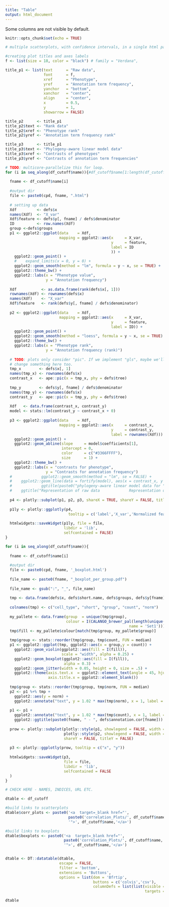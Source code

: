 ```yaml
---
title: "Table"
output: html_document
---
```


Some columns are not visible by default. 

```r
knitr::opts_chunk$set(echo = TRUE)
```

```r

# multiple scatterplots, with confidence intervals, in a single html page

#creating plot titles and axes labels
f <- list(size = 18, color = "black") # family = "Verdana",

title_p1 <- list(text      = "Raw data",
                 font      = f,
                 xref      = "Phenotype",
                 yref      = "Annotation term frequency",
                 yanchor   = "bottom",
                 xanchor   = "center",
                 align     = "center",
                 x         = 0.5,
                 y         = 1,
                 showarrow = FALSE)

title_p2      <- title_p1
title_p2$text <- "Rank data"
title_p2$xref <- "Phenotype rank"
title_p2$yref <- "Annotation term frequency rank"

title_p3      <- title_p1
title_p3$text <- "Phylogeny-aware linear model data"
title_p3$xref <- "Contrasts of phenotypes"
title_p3$yref <- "Contrasts of annotation term frequencies"

# TODO: multicore-parallelize this for loop.
for (i in seq_along(df_cutoff$name)){#df_cutoff$name[1:length(df_cutoff[, 1])]) { # get filtered to plot a lot
  
  fname <- df_cutoff$name[i]
  
  #output dir
  file <- paste0(cpd, fname, ".html")
  
  # setting up data
  Xdf         <- defs$x
  names(Xdf)  <- "X_var"
  Xdf$feature <- defs$y[, fname] / defs$denominator
  ID          <- row.names(Xdf)
  group <-defs$groups
  p1 <- ggplot2::ggplot(data    = Xdf, 
                        mapping = ggplot2::aes(x     = X_var, 
                                               y     = feature,
                                               label = ID
                                               )) + 
    ggplot2::geom_point() +
    #    expand_limits(x = 0, y = 0) +
    ggplot2::geom_smooth(method = "lm", formula = y ~ x, se = TRUE) + 
    ggplot2::theme_bw() +
    ggplot2::labs(x = "Phenotype value", 
                  y = "Annotation frequency")
  
  Xdf           <- as.data.frame(rank(defs$x[, 1]))
  rownames(Xdf) <- rownames(defs$x)
  names(Xdf)    <- "X_var"
  Xdf$feature   <- rank(defs$y[, fname] / defs$denominator)
  
  p2 <- ggplot2::ggplot(data    = Xdf, 
                        mapping = ggplot2::aes(x     = X_var, 
                                               y     = feature,
                                               label = ID)) + 
    ggplot2::geom_point() +
    ggplot2::geom_smooth(method = "loess", formula = y ~ x, se = TRUE) + 
    ggplot2::theme_bw() +
    ggplot2::labs(x = "Phenotype rank", 
                  y = "Annotation frequency (rank)")
  
  # TODO: plots only consider "pic". If we implement "gls", maybe we'll need to 
  # change something here too.
  tmp_x        <- defs$x[, 1]
  names(tmp_x) <- rownames(defs$x)
  contrast_x   <- ape::pic(x = tmp_x, phy = defs$tree)
  
  tmp_y        <- defs$y[, fname] / defs$denominator
  names(tmp_y) <- rownames(defs$x)
  contrast_y   <- ape::pic(x = tmp_y, phy = defs$tree)
  
  Xdf   <- data.frame(contrast_x, contrast_y)
  model <- stats::lm(contrast_y ~ contrast_x + 0)
  
  p3 <- ggplot2::ggplot(data    = Xdf, 
                        mapping = ggplot2::aes(x     = contrast_x, 
                                               y     = contrast_y, 
                                               label = rownames(Xdf))) +
    ggplot2::geom_point() +
    ggplot2::geom_abline(slope     = model$coefficients[1], 
                         intercept = 0, 
                         color     = c("#3366FFFF"), 
                         size      = 1) +
    ggplot2::theme_bw() +
    ggplot2::labs(x = "contrasts for phenotype", 
                  y = "Contrasts for annotation frequency")
  #             ggplot2::geom_smooth(method = "lm", se = FALSE) +
  #    ggplot2::geom_line(data = fortify(model), aes(x = contrast_x, y = .fitted))
  #             ggtitle(paste0("phylogeny-aware linear model data for "), i),
  #    ggtitle("Representation of raw data             Representation of rank data                Representation of phylogenetic-aware linear model data")
  
  p4 <- plotly::subplot(p1, p2, p3, shareX = TRUE, shareY = FALSE, titleY = TRUE)
  
  p1ly <- plotly::ggplotly(p4,
                            tooltip = c('label','X_var','Normalized feature'))
  
  htmlwidgets::saveWidget(p1ly, file = file,
                          libdir = 'lib',
                          selfcontained = FALSE)
}
```

```r

for (i in seq_along(df_cutoff$name)){
  
  fname <- df_cutoff$name[i]
  
  #output dir
  file <- paste0(cpd, fname, '_boxplot.html')
  
  file_name <- paste0(fname, "_boxplot_per_group.pdf")
  
  file_name <- gsub(":", "_", file_name)
  
  tmp <- data.frame(defs$x, defs$short.name, defs$groups, defs$y[fname], (defs$y[fname]/defs$denominator))
  
  colnames(tmp) <- c("cell_type", "short", "group", "count", "norm")
  
  my_pallete <- data.frame(group  = unique(tmp$group),
                           colour = I(CALANGO_brewer_pal(length(unique(tmp$group)), 
                                                       name = 'Set1')))
  tmp$fill <- my_pallete$colour[match(tmp$group, my_pallete$group)]
  
  tmp$group <- stats::reorder(tmp$group, tmp$count, FUN = median)
  p1 <- ggplot2::ggplot(tmp, ggplot2::aes(x = group,y = count)) + 
    ggplot2::geom_violin(ggplot2::aes(fill = I(fill)), 
                         scale = "width", alpha = 0.25) +  
    ggplot2::geom_boxplot(ggplot2::aes(fill = I(fill)), 
                          alpha = 0.3) + 
    ggplot2::geom_jitter(width = 0.05, height = 0, size = .5) +
    ggplot2::theme(axis.text.x  = ggplot2::element_text(angle = 45, hjust = 1), 
                   axis.title.x = ggplot2::element_blank())
  
  tmp$group <- stats::reorder(tmp$group, tmp$norm, FUN = median)
  p2 <- p1 %+% tmp +
    ggplot2::aes(y = norm) + 
    ggplot2::annotate("text", y = 1.02 * max(tmp$norm), x = 1, label = "Norm")
  
  p1 <- p1 + 
    ggplot2::annotate("text", y = 1.02 * max(tmp$count), x = 1, label = "Count") + 
    ggplot2::ggtitle(paste0(fname, " - ", defs$annotation.cor[fname]))
  
  prow <- plotly::subplot(plotly::style(p1, showlegend = FALSE, width = .1), 
                          plotly::style(p2, showlegend = FALSE, width = .1),
                          shareY = FALSE, titleY = FALSE)
  
  p3 <- plotly::ggplotly(prow, tooltip = c("x", "y"))
  
  htmlwidgets::saveWidget(p3,
                          file = file,
                          libdir = 'lib',
                          selfcontained = FALSE
  )
}

```

```r

# CHECK HERE - NAMES, INDICES, URL ETC.

dtable <- df_cutoff

#build links to scatterplots
dtable$corr_plots <- paste0('<a  target=_blank href="', 
                            paste0('correlation_Plots/', df_cutoff$name,'.html'),
                            '">', df_cutoff$name,'</a>') 

#build links to boxplots
dtable$boxplots <- paste0('<a  target=_blank href="', 
                          paste0('correlation_Plots/', df_cutoff$name, '_boxplot', '.html'),
                          '">', df_cutoff$name,'</a>')


dtable <- DT::datatable(dtable,
                        escape = FALSE, 
                        filter = 'bottom',
                        extensions = 'Buttons', 
                        options = list(dom = 'Bfrtip', 
                                       buttons = c('colvis','csv'),
                                       columnDefs = list(list(visible = FALSE,
                                                              targets = 4:(length(df_cutoff) - 2))))) # prepare table

dtable
```
